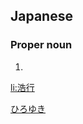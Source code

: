 ==Japanese==
{{ja-kanjitab|浩|行}}

===Proper noun===
{{ja-pos|proper|ひろゆき}}

# {{given name|male|lang=ja}}

[[Category:Japanese male given names|ひろゆき]]

[[li:浩行]]